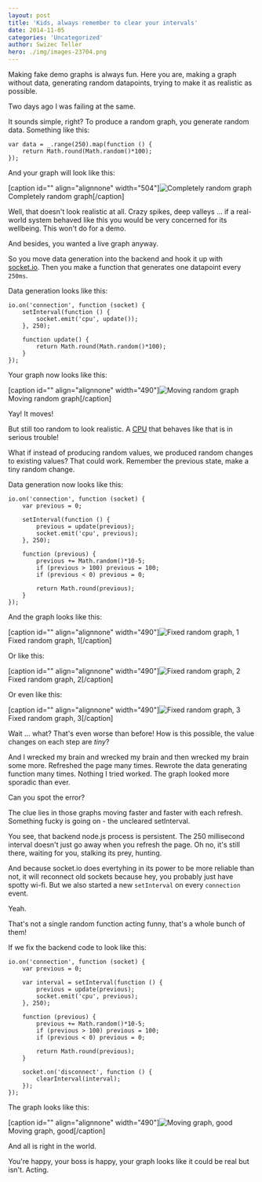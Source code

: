 ```yaml
---
layout: post
title: 'Kids, always remember to clear your intervals'
date: 2014-11-05
categories: 'Uncategorized'
author: Swizec Teller
hero: ./img/images-23704.png
---
```

Making fake demo graphs is always fun. Here you are, making a graph without data, generating random datapoints, trying to make it as realistic as possible.



Two days ago I was failing at the same.



It sounds simple, right? To produce a random graph, you generate random data. Something like this:



```
var data = _.range(250).map(function () {
    return Math.round(Math.random()*100);
});
```



And your graph will look like this:



\[caption id="" align="alignnone" width="504"]![Completely random graph](./img/images-23704.png "Completely random graph") Completely random graph\[/caption]



Well, that doesn't look realistic at all. Crazy spikes, deep valleys ... if a real-world system behaved like this you would be very concerned for its wellbeing. This won't do for a demo.



And besides, you wanted a live graph anyway.



So you move data generation into the backend and hook it up with [socket.io](http://socket.io/ "Socket.io"). Then you make a function that generates one datapoint every `250ms`.



Data generation looks like this:



```
io.on('connection', function (socket) {
    setInterval(function () {
        socket.emit('cpu', update());
    }, 250);

    function update() {
        return Math.round(Math.random()*100);
    }
});
```



Your graph now looks like this:



\[caption id="" align="alignnone" width="490"]![Moving random graph](./img/images-23705.gif "Moving random graph") Moving random graph\[/caption]



Yay! It moves!



But still too random to look realistic. A [CPU](http://en.wikipedia.org/wiki/Central_processing_unit "Central processing unit") that behaves like that is in serious trouble!



What if instead of producing random values, we produced random changes to existing values? That could work. Remember the previous state, make a tiny random change.



Data generation now looks like this:



```
io.on('connection', function (socket) {
    var previous = 0;

    setInterval(function () {
        previous = update(previous);
        socket.emit('cpu', previous);
    }, 250);

    function (previous) {
        previous += Math.random()*10-5;
        if (previous > 100) previous = 100;
        if (previous < 0) previous = 0;

        return Math.round(previous);
    }
});
```



And the graph looks like this:



\[caption id="" align="alignnone" width="490"]![Fixed random graph, 1](./img/images-23706.gif "Fixed random graph, 1") Fixed random graph, 1\[/caption]



Or like this:



\[caption id="" align="alignnone" width="490"]![Fixed random graph, 2](./img/images-23707.gif "Fixed random graph, 2") Fixed random graph, 2\[/caption]



Or even like this:



\[caption id="" align="alignnone" width="490"]![Fixed random graph, 3](./img/images-23708.gif "Fixed random graph, 3") Fixed random graph, 3\[/caption]



Wait ... what? That's even worse than before! How is this possible, the value changes on each step are _tiny_?



And I wrecked my brain and wrecked my brain and then wrecked my brain some more. Refreshed the page many times. Rewrote the data generating function many times. Nothing I tried worked. The graph looked more sporadic than ever.



Can you spot the error?



The clue lies in those graphs moving faster and faster with each refresh. Something fucky is going on - the uncleared setInterval.



You see, that backend node.js process is persistent. The 250 millisecond interval doesn't just go away when you refresh the page. Oh no, it's still there, waiting for you, stalking its prey, hunting.



And because socket.io does evertyhing in its power to be more reliable than not, it will reconnect old sockets because hey, you probably just have spotty wi-fi. But we also started a new `setInterval` on every `connection` event.



Yeah.



That's not a single random function acting funny, that's a whole bunch of them!



If we fix the backend code to look like this:



```
io.on('connection', function (socket) {
    var previous = 0;

    var interval = setInterval(function () {
        previous = update(previous);
        socket.emit('cpu', previous);
    }, 250);

    function (previous) {
        previous += Math.random()*10-5;
        if (previous > 100) previous = 100;
        if (previous < 0) previous = 0;

        return Math.round(previous);
    }

    socket.on('disconnect', function () {
        clearInterval(interval);
    });
});
```



The graph looks like this:



\[caption id="" align="alignnone" width="490"]![Moving graph, good](./img/images-23710.gif "Moving graph, good") Moving graph, good\[/caption]



And all is right in the world.



You're happy, your boss is happy, your graph looks like it could be real but isn't. Acting.